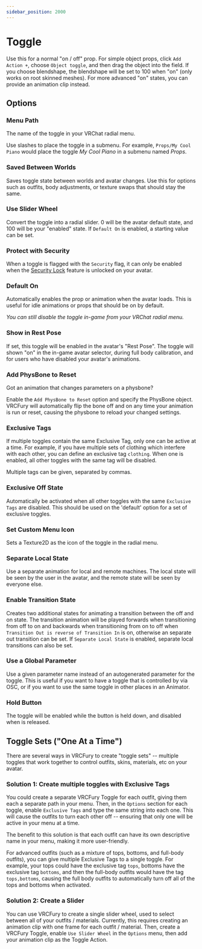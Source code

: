 ---
sidebar_position: 2000
---

# Toggle

Use this for a normal "on / off" prop. For simple object props, click `Add Action +`, choose `Object toggle`, and then drag the object into the field. If you choose blendshape, the blendshape will be set to 100 when "on" (only works on root skinned meshes). For more advanced "on" states, you can provide an animation clip instead.

## Options

### Menu Path

The name of the toggle in your VRChat radial menu.

Use slashes to place the toggle in a submenu. For example, `Props/My Cool Piano` would place the toggle _My Cool Piano_ in a submenu named _Props_.

### Saved Between Worlds

Saves toggle state between worlds and avatar changes. Use this for options such as outfits, body adjustments, or texture swaps that should stay the same.

### Use Slider Wheel

Convert the toggle into a radial slider. 0 will be the avatar default state, and 100 will be your "enabled" state.
If `Default On` is enabled, a starting value can be set.

### Protect with Security

When a toggle is flagged with the `Security` flag, it can only be enabled when the [Security Lock](/components/other#security-lock) feature is unlocked on your avatar.

### Default On

Automatically enables the prop or animation when the avatar loads. This is useful for idle animations or props that should be on by default.

_You can still disable the toggle in-game from your VRChat radial menu._

### Show in Rest Pose

If set, this toggle will be enabled in the avatar's "Rest Pose".
The toggle will shown "on" in the in-game avatar selector, during
full body calibration, and for users who have disabled your avatar's
animations.

### Add PhysBone to Reset

Got an animation that changes parameters on a physbone?

Enable the `Add PhysBone to Reset` option and specify the PhysBone object. VRCFury will automatically flip the bone off and on any time your animation is run or reset, causing the physbone to reload your changed settings.

### Exclusive Tags

If multiple toggles contain the same Exclusive Tag, only one can be active at a time. For example,
if you have multiple sets of clothing which interfere with each other, you can define an exclusive tag `clothing`. When one is enabled, all other toggles with the same tag will be disabled.

Multiple tags can be given, separated by commas.

### Exclusive Off State

Automatically be activated when all other toggles with the same `Exclusive Tags` are disabled. This should be used on the 'default' option for a set of exclusive toggles.

### Set Custom Menu Icon

Sets a Texture2D as the icon of the toggle in the radial menu.

### Separate Local State

Use a separate animation for local and remote machines. The local state will be seen by the user in the avatar, and the remote state will be seen by everyone else.

### Enable Transition State

Creates two additional states for animating a transition between the off and on state. The transition animation will be played forwards when transitioning from off to on and backwards when transitioning from on to off when `Transition Out is reverse of Transition In` is on, otherwise an separate out transition can be set. If `Separate Local State` is enabled, separate local transitions can also be set.

### Use a Global Parameter

Use a given parameter name instead of an autogenerated parameter for the toggle. This is useful if you want to have a toggle that is controlled by via OSC, or if you want to use the same toggle in other places in an Animator.

### Hold Button

The toggle will be enabled while the button is held down, and disabled when is released.

## Toggle Sets ("One At a Time")

There are several ways in VRCFury to create "toggle sets" -- multiple toggles that work together to control outfits, skins, materials, etc on your avatar.

### Solution 1: Create multiple toggles with Exclusive Tags

You could create a separate VRCFury Toggle for each outfit, giving them each a separate path in your menu. Then, in the `Options` section for each toggle, enable `Exclusive Tags` and type the same string into each one. This will cause the outfits to turn each other off -- ensuring that only one will be active in your menu at a time.

The benefit to this solution is that each outfit can have its own descriptive name in your menu, making it more user-friendly.

For advanced outfits (such as a mixture of tops, bottoms, and full-body outfits), you can give multiple Exclusive Tags to a single toggle. For example, your tops could have the exclusive tag `tops`, bottoms have the exclusive tag `bottoms`, and then the full-body outfits would have the tag `tops,bottoms`, causing the full body outfits to automatically turn off all of the tops and bottoms when activated.

### Solution 2: Create a Slider

You can use VRCFury to create a single slider wheel, used to select between all of your outfits / materials. Currently, this requires creating an animation clip with one frame for each outfit / material. Then, create a VRCFury Toggle, enable `Use Slider Wheel` in the `Options` menu, then add your animation clip as the Toggle Action.
